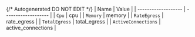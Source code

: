 {/* Autogenerated DO NOT EDIT  */}
| Name                | Value               |
| ------------------- | ------------------- |
| `Cpu`               | cpu                 |
| `Memory`            | memory              |
| `RateEgress`        | rate_egress         |
| `TotalEgress`       | total_egress        |
| `ActiveConnections` | active_connections  |